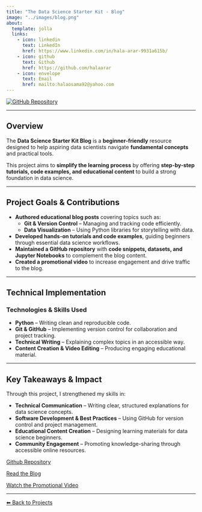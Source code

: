 ```yaml
---
title: "The Data Science Starter Kit - Blog"
image: "../images/blog.png"
about:
  template: jolla
  links:
    - icon: linkedin
      text: LinkedIn
      href: https://www.linkedin.com/in/hala-arar-9931a615b/
    - icon: github
      text: Github
      href: https://github.com/halaarar
    - icon: envelope
      text: Email
      href: mailto:halaosama92@yahoo.com
---
```


<div class="center-content">
<a href="https://github.com/halaarar/Data-Science-Starter-Kit-Blog">
    <img src="https://img.shields.io/badge/GitHub-Repository-blue?logo=github" alt="GitHub Repository">
</a>
<div>


--- 

## Overview
The **Data Science Starter Kit Blog** is a **beginner-friendly** resource designed to help aspiring data scientists navigate **fundamental concepts** and practical tools.  

This project aims to **simplify the learning process** by offering **step-by-step tutorials, code examples, and educational content** to build a strong foundation in data science.

---

## Project Goals & Contributions

- **Authored educational blog posts** covering topics such as:
  - **Git & Version Control** – Managing and tracking code efficiently.
  - **Data Visualization** – Using Python libraries for storytelling with data.
- **Developed hands-on tutorials and code examples**, guiding beginners through essential data science workflows.
- **Maintained a GitHub repository** with **code snippets, datasets, and Jupyter Notebooks** to complement the blog content.
- **Created a promotional video** to increase engagement and drive traffic to the blog.

---

## Technical Implementation

### **Technologies & Skills Used**
- **Python** – Writing clean and reproducible code.  
- **Git & GitHub** – Implementing version control for collaboration and project tracking.  
- **Technical Writing** – Explaining complex topics in an accessible way.  
- **Content Creation & Video Editing** – Producing engaging educational material.  

---


## Key Takeaways & Impact

Through this project, I strengthened my skills in:

- **Technical Communication** – Writing clear, structured explanations for data science concepts.
- **Software Development & Best Practices** – Using GitHub for version control and project management.
- **Educational Content Creation** – Designing learning materials for data science beginners.
- **Community Engagement** – Promoting knowledge-sharing through accessible online resources.


[Github Repository](https://github.com/halaarar/Data-Science-Starter-Kit-Blog){.btn .btn-outline-dark}

[Read the Blog](https://halaarar.github.io/Data-Science-Starter-Kit-Blog/){.btn .btn-outline-dark}

[Watch the Promotional Video](https://drive.google.com/file/d/1cwdyqlWMguUOHnBxjPJ_GtGnmUtWNqyC/view?usp=sharing){.btn .btn-outline-dark}

---



[⬅ Back to Projects](../projects.qmd)